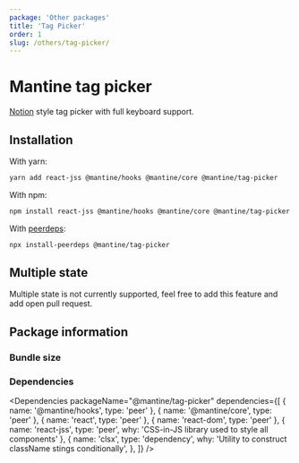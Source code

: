 ```yaml
---
package: 'Other packages'
title: 'Tag Picker'
order: 1
slug: /others/tag-picker/
---
```


# Mantine tag picker

[Notion](https://www.notion.so/) style tag picker with full keyboard support.

## Installation

With yarn:

```sh
yarn add react-jss @mantine/hooks @mantine/core @mantine/tag-picker
```

With npm:

```sh
npm install react-jss @mantine/hooks @mantine/core @mantine/tag-picker
```

With [peerdeps](https://www.npmjs.com/package/install-peerdeps):

```sh
npx install-peerdeps @mantine/tag-picker
```

## Multiple state

Multiple state is not currently supported, feel free to add this feature and add <GatsbyLink to="/pages/contribute/">open pull request</GatsbyLink>.

## Package information

### Bundle size

<BundleSize packageName="@mantine/tag-picker" />

### Dependencies

<Dependencies
  packageName="@mantine/tag-picker"
  dependencies={[
    { name: '@mantine/hooks', type: 'peer' },
    { name: '@mantine/core', type: 'peer' },
    { name: 'react', type: 'peer' },
    { name: 'react-dom', type: 'peer' },
    { name: 'react-jss', type: 'peer', why: 'CSS-in-JS library used to style all components' },
    {
      name: 'clsx',
      type: 'dependency',
      why: 'Utility to construct className stings conditionally',
    },
  ]}
/>
